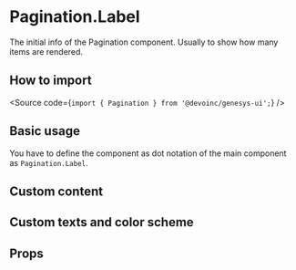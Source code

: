 

<Meta title="Components/Navigation/Pagination/Components/PaginationLabel/Overview" />

# Pagination.Label

The initial info of the Pagination component. Usually to show how many items
are rendered.

## How to import

<Source code={`import { Pagination } from '@devoinc/genesys-ui';`} />

## Basic usage

You have to define the component as dot notation of the main component as `Pagination.Label`.

<Canvas of={Stories.Playground} />

## Custom content

<Canvas of={Stories.UsingCustomContent} />

## Custom texts and color scheme

<Canvas of={Stories.UsingCustomTexts} />

## Props

<ArgTypes of={Stories} />
